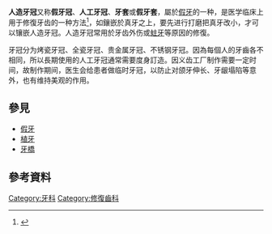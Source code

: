 {{Medical}}
{{不是|牙套|美容冠}}
'''人造牙冠'''又称'''假牙冠'''、'''人工牙冠'''、'''牙套'''或'''假牙套'''，屬於[[假牙|假牙]]的一种，是医学临床上用于修復牙齿的一种方法<ref name="toothclub-adu_01_06_09">{{cite news |title=鑲配人造牙冠（牙套） |url=https://www.toothclub.gov.hk/chi/adu_01_06_09.html#start |accessdate=2020-03-03 |work=衛生署 (香港) |archive-date=2020-03-04 |archive-url=https://web.archive.org/web/20200304080639/https://www.toothclub.gov.hk/chi/adu_01_06_09.html#start |dead-url=no }}</ref>，如鑲嵌於真牙之上，要先进行打磨把真牙改小，才可以镶嵌人造牙冠。人造牙冠常用於牙齿外伤或[[蛀牙|蛀牙]]等原因的修復。

牙冠分为烤瓷牙冠、全瓷牙冠、贵金属牙冠、不锈钢牙冠。因為每個人的牙齒各不相同，所以長期使用的人工牙冠通常需要度身訂造。因义齿工厂制作需要一定时间，故制作期间，医生会给患者做临时牙冠，以防止对颌牙伸长、牙龈塌陷等意外，也有维持美观的作用。

== 參見 ==
*[[假牙|假牙]]
*[[植牙|植牙]]
*[[牙橋|牙橋]]

== 參考資料 ==
{{Reflist|2}}

{{牙醫學}}
[[Category:牙科|Category:牙科]]
[[Category:修復齒科|Category:修復齒科]]